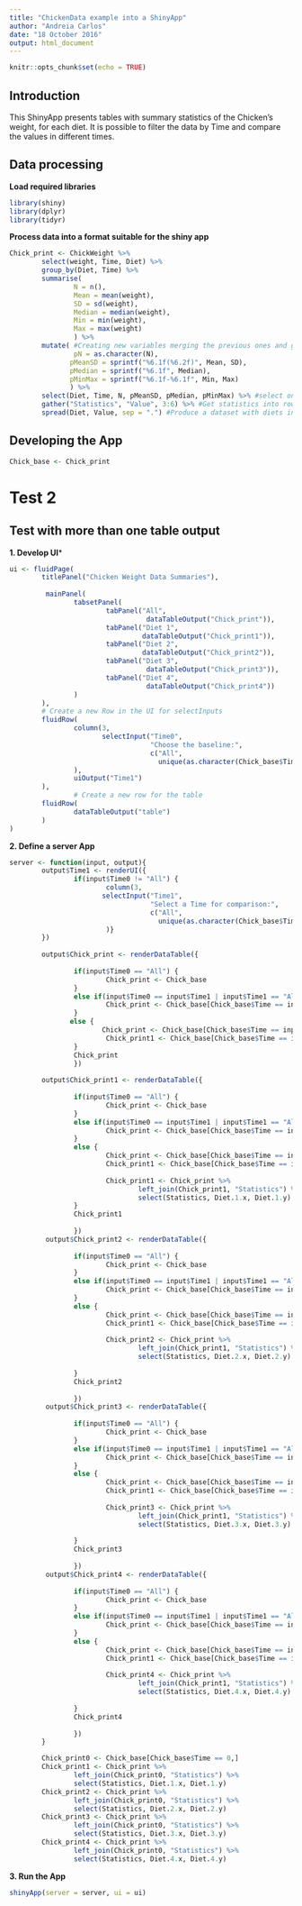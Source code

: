 ```yaml
---
title: "ChickenData example into a ShinyApp"
author: "Andreia Carlos"
date: "18 October 2016"
output: html_document
---
```

        
```r
knitr::opts_chunk$set(echo = TRUE)
```

## Introduction

This ShinyApp presents tables with summary statistics of the Chicken's weight, for each diet. It is possible to filter the data by Time and compare the values in different times.


## Data processing

**Load required libraries**
```r
library(shiny)
library(dplyr)
library(tidyr)
```

**Process data into a format suitable for the shiny app**
```r
Chick_print <- ChickWeight %>%
        select(weight, Time, Diet) %>%
        group_by(Diet, Time) %>%
        summarise( 
                N = n(),
                Mean = mean(weight),
                SD = sd(weight),
                Median = median(weight),
                Min = min(weight),
                Max = max(weight)
                ) %>%
        mutate( #Creating new variables merging the previous ones and giving it the right format
                pN = as.character(N), 
               pMeanSD = sprintf("%6.1f(%6.2f)", Mean, SD),
               pMedian = sprintf("%6.1f", Median),
               pMinMax = sprintf("%6.1f-%6.1f", Min, Max)
               ) %>%
        select(Diet, Time, N, pMeanSD, pMedian, pMinMax) %>% #select only the variables of interest
        gather("Statistics", "Value", 3:6) %>% #Get statistics into rows
        spread(Diet, Value, sep = ".") #Produce a dataset with diets in columns

```


## Developing the App

```r
Chick_base <- Chick_print
```

# Test 2

## Test with more than one table output

**1. Develop UI***
```r
ui <- fluidPage(
        titlePanel("Chicken Weight Data Summaries"),
        
         mainPanel(
                tabsetPanel(
                        tabPanel("All",
                                  dataTableOutput("Chick_print")),
                        tabPanel("Diet 1",
                                 dataTableOutput("Chick_print1")),
                        tabPanel("Diet 2",
                                 dataTableOutput("Chick_print2")),
                        tabPanel("Diet 3",
                                  dataTableOutput("Chick_print3")),
                        tabPanel("Diet 4",
                                  dataTableOutput("Chick_print4"))
                )
        ),
        # Create a new Row in the UI for selectInputs
        fluidRow(
                column(3,
                       selectInput("Time0",
                                   "Choose the baseline:",
                                   c("All",
                                     unique(as.character(Chick_base$Time))))
                ),
                uiOutput("Time1")
        ),
                # Create a new row for the table
        fluidRow(
                dataTableOutput("table")
        )
)
```

**2. Define a server App**
```r

server <- function(input, output){
        output$Time1 <- renderUI({
                if(input$Time0 != "All") {
                        column(3,
                       selectInput("Time1",
                                   "Select a Time for comparison:",
                                   c("All",
                                     unique(as.character(Chick_base$Time))))
                        )}
        })
        
        output$Chick_print <- renderDataTable({
                
                if(input$Time0 == "All") {
                        Chick_print <- Chick_base
                }
                else if(input$Time0 == input$Time1 | input$Time1 == "All") {
                        Chick_print <- Chick_base[Chick_base$Time == input$Time0,]
                }
               else {
                       Chick_print <- Chick_base[Chick_base$Time == input$Time0,]
                        Chick_print1 <- Chick_base[Chick_base$Time == input$Time1,]
                }
                Chick_print
                })
        
        output$Chick_print1 <- renderDataTable({
                
                if(input$Time0 == "All") {
                        Chick_print <- Chick_base
                }
                else if(input$Time0 == input$Time1 | input$Time1 == "All") {
                        Chick_print <- Chick_base[Chick_base$Time == input$Time0,]
                }
                else {
                        Chick_print <- Chick_base[Chick_base$Time == input$Time0,]
                        Chick_print1 <- Chick_base[Chick_base$Time == input$Time1,]
                        
                        Chick_print1 <- Chick_print %>%
                                left_join(Chick_print1, "Statistics") %>%
                                select(Statistics, Diet.1.x, Diet.1.y) 
                }
                Chick_print1
               
                })
         output$Chick_print2 <- renderDataTable({
                
                if(input$Time0 == "All") {
                        Chick_print <- Chick_base
                }
                else if(input$Time0 == input$Time1 | input$Time1 == "All" ) {
                        Chick_print <- Chick_base[Chick_base$Time == input$Time0,]
                }
                else {
                        Chick_print <- Chick_base[Chick_base$Time == input$Time0,]
                        Chick_print1 <- Chick_base[Chick_base$Time == input$Time1,]
                        
                        Chick_print2 <- Chick_print %>%
                                left_join(Chick_print1, "Statistics") %>%
                                select(Statistics, Diet.2.x, Diet.2.y)
 
                }
                Chick_print2
               
                })
         output$Chick_print3 <- renderDataTable({
                
                if(input$Time0 == "All") {
                        Chick_print <- Chick_base
                }
                else if(input$Time0 == input$Time1 | input$Time1 == "All" ) {
                        Chick_print <- Chick_base[Chick_base$Time == input$Time0,]
                }
                else {
                        Chick_print <- Chick_base[Chick_base$Time == input$Time0,]
                        Chick_print1 <- Chick_base[Chick_base$Time == input$Time1,]
                        
                        Chick_print3 <- Chick_print %>%
                                left_join(Chick_print1, "Statistics") %>%
                                select(Statistics, Diet.3.x, Diet.3.y)
                        
                }
                Chick_print3
               
                })
         output$Chick_print4 <- renderDataTable({
                
                if(input$Time0 == "All") {
                        Chick_print <- Chick_base
                }
                else if(input$Time0 == input$Time1 | input$Time1 == "All" ) {
                        Chick_print <- Chick_base[Chick_base$Time == input$Time0,]
                }
                else {
                        Chick_print <- Chick_base[Chick_base$Time == input$Time0,]
                        Chick_print1 <- Chick_base[Chick_base$Time == input$Time1,]
                        
                        Chick_print4 <- Chick_print %>%
                                left_join(Chick_print1, "Statistics") %>%
                                select(Statistics, Diet.4.x, Diet.4.y)
                        
                }
                Chick_print4
               
                })
        }

```

```r
        Chick_print0 <- Chick_base[Chick_base$Time == 0,]
        Chick_print1 <- Chick_print %>%
                left_join(Chick_print0, "Statistics") %>%
                select(Statistics, Diet.1.x, Diet.1.y)
        Chick_print2 <- Chick_print %>%
                left_join(Chick_print0, "Statistics") %>%
                select(Statistics, Diet.2.x, Diet.2.y)
        Chick_print3 <- Chick_print %>%
                left_join(Chick_print0, "Statistics") %>%
                select(Statistics, Diet.3.x, Diet.3.y)
        Chick_print4 <- Chick_print %>%
                left_join(Chick_print0, "Statistics") %>%
                select(Statistics, Diet.4.x, Diet.4.y)
```

**3. Run the App**
```r
shinyApp(server = server, ui = ui)
```
